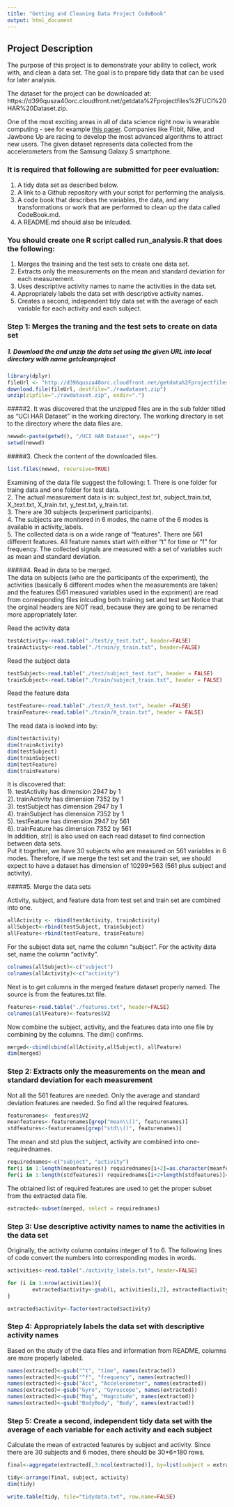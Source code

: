```yaml
---
title: "Getting and Cleaning Data Project CodeBook"
output: html_document
---
```


## Project Description
The purpose of this project is to demonstrate your ability to collect, work with, and clean a data set. The goal is to prepare tidy data that can be used for later analysis.  

The dataset for the project can be downloaded at: https://d396qusza40orc.cloudfront.net/getdata%2Fprojectfiles%2FUCI%20HAR%20Dataset.zip.

One of the most exciting areas in all of data science right now is wearable computing - see for example [this paper](http://www.insideactivitytracking.com/data-science-activity-tracking-and-the-battle-for-the-worlds-top-sports-brand/). Companies like Fitbit, Nike, and Jawbone Up are racing to develop the most advanced algorithms to attract new users. The given dataset represents data collected from the accelerometers from the Samsung Galaxy S smartphone.  

### It is required that following are submitted for peer evaluation:  

1. A tidy data set as described below.  
2. A link to a Github repository with your script for performing the analysis.  
3. A code book that describes the variables, the data, and any transformations or work that are performed to clean up the data called CodeBook.md.  
4. A README.md should also be inlcuded.  


### You should create one R script called run_analysis.R that does the following:  

1. Merges the training and the test sets to create one data set.  
2. Extracts only the measurements on the mean and standard deviation for each measurement.  
3. Uses descriptive activity names to name the activities in the data set.  
4. Appropriately labels the data set with descriptive activity names.  
5. Creates a second, independent tidy data set with the average of each variable for each activity and each subject.  

### Step 1: Merges the traning and the test sets to create on data set 

##### 1. Download the and unzip the data set using the given URL into local directory with name getcleanproject

```r
library(dplyr)
fileUrl <- "http://d396qusza40orc.cloudfront.net/getdata%2Fprojectfiles%2FUCI%20HAR%20Dataset.zip"
download.file(fileUrl, destfile="./rawdataset.zip")
unzip(zipfile="./rawdataset.zip", exdir=".")
```

#####2. It was discovered that the unzipped files are in the sub folder titled as "UCI HAR Dataset" in the working directory. The working directory is set to the directory where the data files are. 

```r
newwd<-paste(getwd(), "/UCI HAR Dataset", sep="")
setwd(newwd)
```

#####3. Check the content of the downloaded files. 

```r
list.files(newwd, recursive=TRUE)
```
Examining of the data file suggest the following:
1. There is one folder for traing data and one folder for test data.  
2. The actual measurement data is in: subject_test.txt, subject_train.txt, X_text.txt, X_train.txt, y_test.txt,  y_train.txt.  
3. There are 30 subjects (experiment participants).  
4. The subjects are monitored in 6 modes, the name of the 6 modes is available in activity_labels.  
5. The collected data is on a wide range of "features". There are 561 different features. All feature names start with either "t" for time or "f" for frequency. The collected signals are measured with a set of variables such as mean and standard deviation.  

#####4. Read in data to be merged.  
The data on subjects (who are the participants of the experiment), the activities (basically 6 different modes when the measurements are taken)
and the features (561 measured variables used in the expriment) are read from corresponding files inlcuding both training set and test set
Notice that the orginal headers are NOT read, because they are going to be renamed more appropriately later.  

 
Read the activity data
```r
testActivity<-read.table("./test/y_test.txt", header=FALSE)
trainActivity<-read.table("./train/y_train.txt", header=FALSE)
```

Read the subject data  

```r
testSubject<-read.table("./test/subject_test.txt", header = FALSE)
trainSubject<-read.table("./train/subject_train.txt", header = FALSE)
```

Read the feature data  

```r
testFeature<-read.table("./test/X_test.txt", header =FALSE) 
trainFeature<-read.table("./train/X_train.txt", header = FALSE) 
```

The read data is looked into by:
```r
dim(testActivity)
dim(trainActivity)
dim(testSubject)
dim(trainSubject)
dim(testFeature)
dim(trainFeature)
```
It is discovered that:  
1). testActivity has dimension 2947 by 1  
2). trainActivity has dimension 7352 by 1  
3). testSubject has dimension 2947 by 1  
4). trainSubject has dimension 7352 by 1  
5). testFeature has dimension 2947 by 561  
6). trainFeature has dimension 7352 by 561  
In addition, str() is also used on each read dataset to find connection between data sets.  
Put it together, we have 30 subjects who are measured on 561 variables in 6 modes. Therefore, if we merge the test set and the train set, we should expect to have a dataset has dimension of 10299*563 (561 plus subject and activity).  
 

#####5. Merge the data sets

Activity, subject, and feature data from test set and train set are combined into one. 
```r
allActivity <- rbind(testActivity, trainActivity)
allSubject<-rbind(testSubject, trainSubject)
allFeature<-rbind(testFeature, trainFeature)
```

For the subject data set, name the column "subject". For the activity data set, name the column "activity".
```r
colnames(allSubject)<-c("subject")
colnames(allActivity)<-c("activity")
```

Next is to get columns in the merged feature dataset properly named. The source is from the features.txt file. 
```r
features<-read.table("./features.txt", header=FALSE)
colnames(allFeature)<-features$V2
```

Now combine the subject, activity, and the features data into one file by combining by the columns. The dim() confirms. 
```r
merged<-cbind(cbind(allActivity,allSubject), allFeature)
dim(merged)
```

### Step 2: Extracts only the measurements on the mean and standard deviation for each measurement

Not all the 561 features are needed. Only the average and standard deviation features are needed. So find all the required features. 
```r
featurenames<- features$V2
meanfeatures<-featurenames[grep("mean\\()", featurenames)]
stdfeatures<-featurenames[grep("std\\()", featurenames)]
```

The mean and std plus the subject, activity are combined into one-requirednames. 
```r
requirednames<-c("subject", "activity")
for(i in 1:length(meanfeatures)) requirednames[i+2]=as.character(meanfeatures[[i]])
for(i in 1:length(stdfeatures)) requirednames[i+2+length(stdfeatures)]=as.character(stdfeatures[[i]])
```

The obtained list of required features are used to get the proper subset from the extracted data file. 
```r
extracted<-subset(merged, select = requirednames)
```

### Step 3: Use descriptive activity names to name the activities in the data set

Originally, the activity column contains integer of 1 to 6. The following lines of code convert the numbers into corresponding modes in words. 
```r
activities<-read.table("./activity_labels.txt", header=FALSE)

for (i in 1:nrow(activities)){
        extracted$activity<-gsub(i, activities[i,2], extracted$activity)
}

extracted$activity<-factor(extracted$activity)
```

### Step 4: Appropriately labels the data set with descriptive activity names

Based on the study of the data files and information from README, columns are more properly labeled.
```r
names(extracted)<-gsub("^t", "time", names(extracted))
names(extracted)<-gsub("^f", "frequency", names(extracted))
names(extracted)<-gsub("Acc", "Accelerometer", names(extracted))
names(extracted)<-gsub("Gyro", "Gyroscope", names(extracted))
names(extracted)<-gsub("Mag", "Magnitude", names(extracted))
names(extracted)<-gsub("BodyBody", "Body", names(extracted))
```

### Step 5: Create a second, independent tidy data set with the average of each variable for each activity and each subject

Calculate the mean of extracted features by subject and activity. Since there are 30 subjects and 6 modes, there should be 30*6=180 rows.  
```r
final<-aggregate(extracted[,3:ncol(extracted)], by=list(subject = extracted$subject,activity=extracted$activity), mean)
```

```r
tidy<-arrange(final, subject, activity)
dim(tidy)
```

```r
write.table(tidy, file="tidydata.txt", row.name=FALSE)
```


